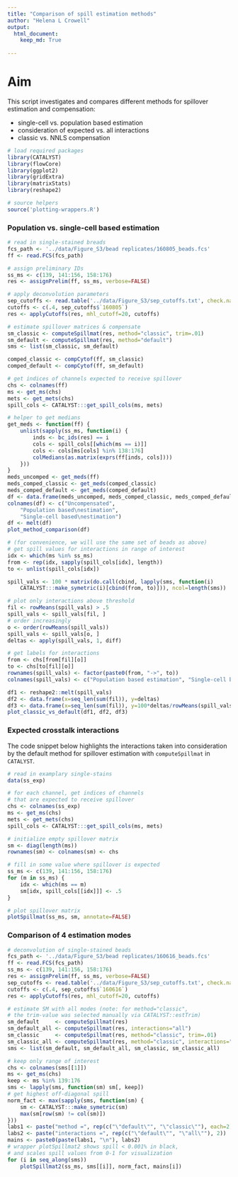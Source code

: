 ```yaml
---
title: "Comparison of spill estimation methods"
author: "Helena L Crowell"
output:
  html_document:
    keep_md: True
  
---
```


# Aim

This script investigates and compares different methods for spillover estimation and compensation:

* single-cell vs. population based estimation
* consideration of expected vs. all interactions
* classic vs. NNLS compensation

```r
# load required packages
library(CATALYST)
library(flowCore)
library(ggplot2)
library(gridExtra)
library(matrixStats)
library(reshape2)

# source helpers
source('plotting-wrappers.R')
```

### Population vs. single-cell based estimation

```r
# read in single-stained breads 
fcs_path <- '../data/Figure_S3/bead replicates/160805_beads.fcs'
ff <- read.FCS(fcs_path)

# assign preliminary IDs
ss_ms <- c(139, 141:156, 158:176)
res <- assignPrelim(ff, ss_ms, verbose=FALSE)

# apply deconvolution parameters
sep_cutoffs <- read.table('../data/Figure_S3/sep_cutoffs.txt', check.names=FALSE)
cutoffs <- c(.4, sep_cutoffs$`160805`)
res <- applyCutoffs(res, mhl_cutoff=20, cutoffs)

# estimate spillover matrices & compensate
sm_classic <- computeSpillmat(res, method="classic", trim=.01)
sm_default <- computeSpillmat(res, method="default")
sms <- list(sm_classic, sm_default)

comped_classic <- compCytof(ff, sm_classic)
comped_default <- compCytof(ff, sm_default)

# get indices of channels expected to receive spillover
chs <- colnames(ff)
ms <- get_ms(chs)
mets <- get_mets(chs)
spill_cols <- CATALYST:::get_spill_cols(ms, mets)

# helper to get medians
get_meds <- function(ff) {
    unlist(sapply(ss_ms, function(i) {
        inds <- bc_ids(res) == i
        cols <- spill_cols[[which(ms == i)]]
        cols <- cols[ms[cols] %in% 138:176]
        colMedians(as.matrix(exprs(ff[inds, cols])))
    }))
}
meds_uncomped <- get_meds(ff)
meds_comped_classic <- get_meds(comped_classic)
meds_comped_default <- get_meds(comped_default)
df <- data.frame(meds_uncomped, meds_comped_classic, meds_comped_default)
colnames(df) <- c("Uncompensated", 
    "Population based\nestimation", 
    "Single-cell based\nestimation")
df <- melt(df)
plot_method_comparison(df)
```

```r
# (for convenience, we will use the same set of beads as above)
# get spill values for interactions in range of interest
idx <- which(ms %in% ss_ms)
from <- rep(idx, sapply(spill_cols[idx], length))
to <- unlist(spill_cols[idx])

spill_vals <- 100 * matrix(do.call(cbind, lapply(sms, function(i) 
    CATALYST:::make_symetric(i)[cbind(from, to)])), ncol=length(sms))

# plot only interactions above threshold
fil <- rowMeans(spill_vals) > .5
spill_vals <- spill_vals[fil, ]
# order increasingly
o <- order(rowMeans(spill_vals))
spill_vals <- spill_vals[o, ]
deltas <- apply(spill_vals, 1, diff) 

# get labels for interactions
from <- chs[from[fil][o]]
to <- chs[to[fil][o]]
rownames(spill_vals) <- factor(paste0(from, "->", to))
colnames(spill_vals) <- c("Population based estimation", "Single-cell based estimation")

df1 <- reshape2::melt(spill_vals) 
df2 <- data.frame(x=seq_len(sum(fil)), y=deltas)
df3 <- data.frame(x=seq_len(sum(fil)), y=100*deltas/rowMeans(spill_vals))
plot_classic_vs_default(df1, df2, df3)
```

### Expected crosstalk interactions

The code snippet below highlights the interactions taken into consideration by the default method for spillover estimation with `computeSpillmat` in `CATALYST`.

```r
# read in examplary single-stains
data(ss_exp)

# for each channel, get indices of channels 
# that are expected to receive spillover
chs <- colnames(ss_exp)
ms <- get_ms(chs)
mets <- get_mets(chs)
spill_cols <- CATALYST:::get_spill_cols(ms, mets)

# initialize empty spillover matrix
sm <- diag(length(ms))
rownames(sm) <- colnames(sm) <- chs

# fill in some value where spillover is expected
ss_ms <- c(139, 141:156, 158:176)
for (m in ss_ms) {
    idx <- which(ms == m)
    sm[idx, spill_cols[[idx]]] <- .5
}

# plot spillover matrix
plotSpillmat(ss_ms, sm, annotate=FALSE)
```

### Comparison of 4 estimation modes

```r
# deconvolution of single-stained beads
fcs_path <- '../data/Figure_S3/bead replicates/160616_beads.fcs'
ff <- read.FCS(fcs_path)
ss_ms <- c(139, 141:156, 158:176)
res <- assignPrelim(ff, ss_ms, verbose=FALSE)
sep_cutoffs <- read.table('../data/Figure_S3/sep_cutoffs.txt', check.names=FALSE)
cutoffs <- c(.4, sep_cutoffs$`160616`)
res <- applyCutoffs(res, mhl_cutoff=20, cutoffs)

# estimate SM with all modes (note: for method="classic", 
# the trim-value was selected manually via CATALYST::estTrim)
sm_default     <- computeSpillmat(res)
sm_default_all <- computeSpillmat(res, interactions="all")
sm_classic     <- computeSpillmat(res, method="classic", trim=.01)
sm_classic_all <- computeSpillmat(res, method="classic", interactions="all", trim=.01)
sms <- list(sm_default, sm_default_all, sm_classic, sm_classic_all)

# keep only range of interest
chs <- colnames(sms[[1]])
ms <- get_ms(chs)
keep <- ms %in% 139:176
sms <- lapply(sms, function(sm) sm[, keep])
# get highest off-diagonal spill
norm_fact <- max(sapply(sms, function(sm) {
    sm <- CATALYST:::make_symetric(sm)
    max(sm[row(sm) != col(sm)])
}))
labs1 <- paste("method =", rep(c("\"default\"", "\"classic\""), each=2))
labs2 <- paste("interactions =", rep(c("\"default\"", "\"all\""), 2))
mains <- paste0(paste(labs1, "\n"), labs2)
# wrapper plotSpillmat2 shows spill < 0.001% in black,
# and scales spill values from 0-1 for visualization
for (i in seq_along(sms))
    plotSpillmat2(ss_ms, sms[[i]], norm_fact, mains[i])
```